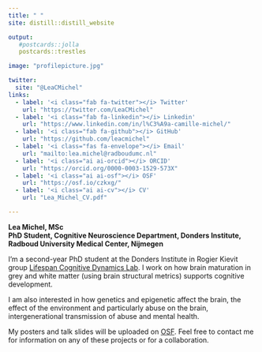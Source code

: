 ```yaml
---
title: " "
site: distill::distill_website

output: 
   #postcards::jolla
   postcards::trestles

image: "profilepicture.jpg"

twitter:
  site: "@LeaCMichel"
links:
  - label: '<i class="fab fa-twitter"></i> Twitter'
    url: "https://twitter.com/LeaCMichel"
  - label: '<i class="fab fa-linkedin"></i> Linkedin'
    url: "https://www.linkedin.com/in/l%C3%A9a-camille-michel/"
  - label: '<i class="fab fa-github"></i> GitHub'
    url: "https://github.com/leacmichel"
  - label: '<i class="fas fa-envelope"></i> Email'
    url: "mailto:lea.michel@radboudumc.nl"
  - label: '<i class="ai ai-orcid"></i> ORCID'
    url: "https://orcid.org/0000-0003-1529-573X"
  - label: '<i class="ai ai-osf"></i> OSF'
    url: "https://osf.io/czkxg/"
  - label: '<i class="ai ai-cv"></i> CV'
    url: "Lea_Michel_CV.pdf"

---
```



**Lea Michel, MSc**  
**PhD Student, Cognitive Neuroscience Department, Donders Institute, Radboud University Medical Center, Nijmegen**  

 
I'm a second-year PhD student at the Donders Institute in Rogier Kievit group [Lifespan Cognitive Dynamics Lab](https://www.rogierkievit.com/). 
I work on how brain maturation in grey and white matter (using brain structural metrics) supports cognitive development.   

I am also interested in how genetics and epigenetic affect the brain, the effect of the environment and particularly abuse on the brain, intergenerational transmission of abuse and mental health.  

My posters and talk slides will be uploaded on [OSF](https://osf.io/czkxg/). Feel free to contact me for information on any of these projects or for a collaboration.    
